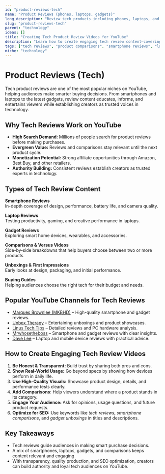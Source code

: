 ```yaml
---
id: "product-reviews-tech"
name: "Product Reviews (phones, laptops, gadgets)"
long_description: "Review tech products including phones, laptops, and gadgets"
slug: "product-reviews-tech"
parent: "technology"
ideas: []
title: "Creating Tech Product Review Videos for YouTube"
description: "Learn how to create engaging tech review content—covering smartphones, laptops, gadgets, comparisons, and buying guides."
tags: ["tech reviews", "product comparisons", "smartphone reviews", "laptop reviews", "gadget unboxing", "technology content ideas"]
niche: "technology"
---
```


# Product Reviews (Tech)

Tech product reviews are one of the most popular niches on YouTube, helping audiences make smarter buying decisions. From smartphones and laptops to the latest gadgets, review content educates, informs, and entertains viewers while establishing creators as trusted voices in technology.

## Why Tech Reviews Work on YouTube

- **High Search Demand:** Millions of people search for product reviews before making purchases.  
- **Evergreen Value:** Reviews and comparisons stay relevant until the next product cycle.  
- **Monetization Potential:** Strong affiliate opportunities through Amazon, Best Buy, and other retailers.  
- **Authority Building:** Consistent reviews establish creators as trusted experts in technology.  
 
## Types of Tech Review Content

**Smartphone Reviews**  
In-depth coverage of design, performance, battery life, and camera quality.  

**Laptop Reviews**  
Testing productivity, gaming, and creative performance in laptops.  

**Gadget Reviews**  
Exploring smart home devices, wearables, and accessories.  

**Comparisons & Versus Videos**  
Side-by-side breakdowns that help buyers choose between two or more products.  

**Unboxings & First Impressions**  
Early looks at design, packaging, and initial performance.  

**Buying Guides**  
Helping audiences choose the right tech for their budget and needs.  

## Popular YouTube Channels for Tech Reviews

- [Marques Brownlee (MKBHD)](https://www.youtube.com/@mkbhd) – High-quality smartphone and gadget reviews.  
- [Unbox Therapy](https://www.youtube.com/@unboxtherapy) – Entertaining unboxings and product showcases.  
- [Linus Tech Tips](https://www.youtube.com/@LinusTechTips) – Detailed reviews and PC hardware analysis.  
- [Mrwhosetheboss](https://www.youtube.com/@Mrwhosetheboss) – Smartphone and gadget reviews with clear insights.  
- [Dave Lee](https://www.youtube.com/@Dave2D) – Laptop and mobile device reviews with practical advice.  

## How to Create Engaging Tech Review Videos

1. **Be Honest & Transparent:** Build trust by sharing both pros and cons.  
2. **Show Real-World Usage:** Go beyond specs by showing how devices perform in daily life.  
3. **Use High-Quality Visuals:** Showcase product design, details, and performance tests clearly.  
4. **Add Comparisons:** Help viewers understand where a product stands in its category.  
5. **Engage Your Audience:** Ask for opinions, usage questions, and future product requests.  
6. **Optimize for SEO:** Use keywords like *tech reviews*, *smartphone comparisons*, and *gadget unboxings* in titles and descriptions.  

## Key Takeaways

- Tech reviews guide audiences in making smart purchase decisions.  
- A mix of smartphones, laptops, gadgets, and comparisons keeps content relevant and engaging.  
- With transparency, quality production, and SEO optimization, creators can build authority and loyal tech audiences on YouTube.  
